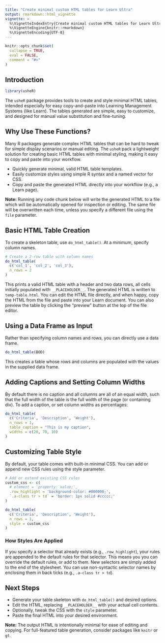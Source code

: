 ```yaml
---
title: "Create minimal custom HTML tables for Learn Ultra"
output: rmarkdown::html_vignette
vignette: >
  %\VignetteIndexEntry{Create minimal custom HTML tables for Learn Ultra}
  %\VignetteEngine{knitr::rmarkdown}
  %\VignetteEncoding{UTF-8}
---
```


```r
knitr::opts_chunk$set(
  collapse = TRUE,
  eval = FALSE,
  comment = "#>"
)
```


## Introduction

```r
library(usheR)
```

The `usheR` package provides tools to create and style minimal HTML tables, intended especially for easy copy-and-paste into Learning Management Systems (like Learn).
The tables generated are simple, easy to customize, and designed for manual value substitution and fine-tuning.

## Why Use These Functions?

Many R packages generate complex HTML tables that can be hard to tweak for simple display scenarios or manual editing.
The `usheR` pack a lightweight solution for creating basic HTML tables with minimal styling, making it easy to copy and paste into your workflow.

- Quickly generate minimal, valid HTML table templates.
- Easily customize styles using simple R syntax and a named vector for CSS.
- Copy and paste the generated HTML directly into your workflow (e.g., a Learn page).

__Note:__ Running any code chunk below will write the generated HTML to a file which will be automatically opened for inspection or editing.
The same file will be overwritten each time, unless you specify a different file using the `file` parameter.

## Basic HTML Table Creation

To create a skeleton table, use `do_html_table()`.
At a minimum, specify column names.

```r
# Create a 2-row table with column names
do_html_table(
  c('col_1', 'col_2', 'col_3'),
  n_rows = 2
)
```

This prints a valid HTML table with a header and two data rows, all cells initially populated with `__PLACEHOLDER__`.
The generated HTML is written to `temp-table.html`.
You can edit the HTML file directly, and when happy, copy the HTML from the file and paste into your Learn document.
You can also preview the table by clicking the "preview" button at the top of the file editor.

## Using a Data Frame as Input

Rather than specifying column names and rows, you can directly use a data frame.

```r
do_html_table(BOD)
```

This creates a table whose rows and columns are populated with the values in the supplied data frame.

## Adding Captions and Setting Column Widths

By default there is no caption and all columns are all of an equal width, such that the full width of the table is the full width of the page (or containing div).
To add a caption, or set column widths as percentages:

```r
do_html_table(
  c('Criteria', 'Description', 'Weight'),
  n_rows = 1,
  table_caption = "This is my caption",
  widths = c(20, 70, 10)
)
```


## Customizing Table Style

By default, your table comes with built-in minimal CSS.
You can add or append new CSS rules using the style parameter.

```r
# Add or extend existing CSS rules
custom_css <- c(
  # element = 'property: value;',
  .row_highlight = 'background-color: #000000;',
  `.a-class tr > td` = 'border: 1px solid #ccccc;'
)

do_html_table(
  c('Criteria', 'Description', 'Weight'),
  n_rows = 1,
  style = custom_css
)
```

### How Styles Are Applied

If you specify a selector that already exists (e.g., `.row_highlight`), your rules are appended to the default rules for that selector.
This means you you can override the default rules, or add to them.
New selectors are simply added to the end of the stylesheet.
You can use non-syntactic selector names by enclosing them in back ticks (e.g., `.a-class tr > td`).


## Next Steps

- Generate your table skeleton with `do_html_table()` and desired options.
- Edit the HTML, replacing `__PLACEHOLDER__` with your actual cell contents.
- Optionally, tweak the CSS with the `style` parameter.
- Paste the final HTML into your desired environment.

__Note:__ The output HTML is intentionally minimal for ease of editing and copying.
For full-featured table generation, consider packages like `knitr` or `gt`.
